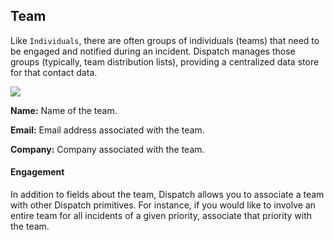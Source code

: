 ## Team

Like `Individuals`, there are often groups of individuals (teams) that need to be engaged and notified during an incident. Dispatch manages those groups \(typically, team distribution lists\), providing a centralized data store for that contact data.

![](/img/admin-ui-contacts-teams.png)

**Name:** Name of the team.

**Email:** Email address associated with the team.

**Company:** Company associated with the team.

#### Engagement

In addition to fields about the team, Dispatch allows you to associate a team with other Dispatch primitives. For instance, if you would like to involve an entire team for all incidents of a given priority, associate that priority with the team.
